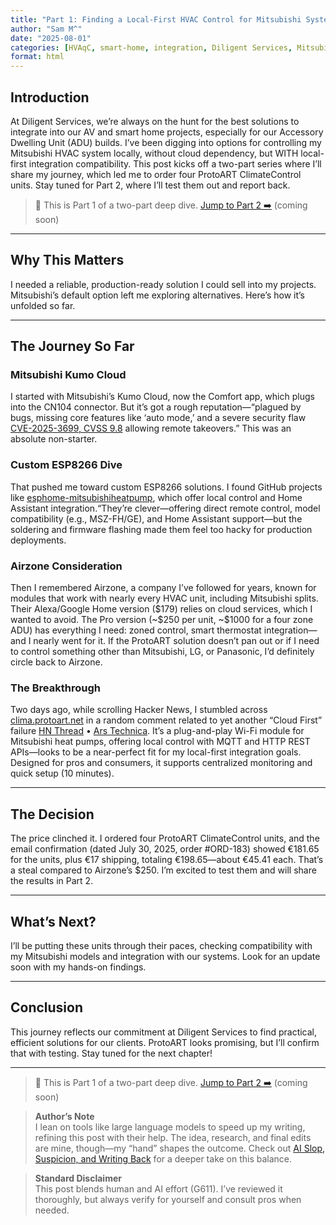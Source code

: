 ```yaml
---
title: "Part 1: Finding a Local-First HVAC Control for Mitsubishi Systems"
author: "Sam M^"
date: "2025-08-01"
categories: [HVAqC, smart-home, integration, Diligent Services, Mitsubishi]
format: html
---
```


## Introduction

At Diligent Services, we’re always on the hunt for the best solutions to integrate into our AV and smart home projects, especially for our Accessory Dwelling Unit (ADU) builds. I’ve been digging into options for controlling my Mitsubishi HVAC system locally, without cloud dependency, but WITH local-first integration compatibility. This post kicks off a two-part series where I’ll share my journey, which led me to order four ProtoART ClimateControl units. Stay tuned for Part 2, where I’ll test them out and report back.

> 🧪 This is Part 1 of a two-part deep dive. [Jump to Part 2 ➡️](#) (coming soon)

---

## Why This Matters

I needed a reliable, production-ready solution I could sell into my projects. Mitsubishi’s default option left me exploring alternatives. Here’s how it's unfolded so far.

---

## The Journey So Far

### Mitsubishi Kumo Cloud
I started with Mitsubishi’s Kumo Cloud, now the Comfort app, which plugs into the CN104 connector. But it’s got a rough reputation—“plagued by bugs, missing core features like ‘auto mode,’ and a severe security flaw [CVE-2025-3699, CVSS 9.8](https://cybersecuritynews.com/mitsubishi-electric-ac-systems-vulnerability/) allowing remote takeovers.” This was an absolute non-starter.

### Custom ESP8266 Dive
That pushed me toward custom ESP8266 solutions. I found GitHub projects like [esphome-mitsubishiheatpump](https://github.com/geoffdavis/esphome-mitsubishiheatpump), which offer local control and Home Assistant integration.“They’re clever—offering direct remote control, model compatibility (e.g., MSZ-FH/GE), and Home Assistant support—but the soldering and firmware flashing made them feel too hacky for production deployments.

### Airzone Consideration
Then I remembered Airzone, a company I’ve followed for years, known for modules that work with nearly every HVAC unit, including Mitsubishi splits. Their Alexa/Google Home version ($179) relies on cloud services, which I wanted to avoid. The Pro version (~$250 per unit, ~$1000 for a four zone ADU) has everything I need: zoned control, smart thermostat integration—and I nearly went for it. If the ProtoART solution doesn't pan out or if I need to control something other than Mitsubishi, LG, or Panasonic, I'd definitely circle back to Airzone.

### The Breakthrough
Two days ago, while scrolling Hacker News, I stumbled across [clima.protoart.net](https://clima.protoart.net/) in a random comment related to yet another "Cloud First" failure [HN Thread](https://news.ycombinator.com/item?id=44726000) • [Ars Technica](https://arstechnica.com/gadgets/2025/07/bankrupt-futurehome-suddenly-makes-its-smart-home-hub-a-subscription-service/). It’s a plug-and-play Wi-Fi module for Mitsubishi heat pumps, offering local control with MQTT and HTTP REST APIs—looks to be a near-perfect fit for my local-first integration goals. Designed for pros and consumers, it supports centralized monitoring and quick setup (10 minutes).

---

## The Decision

The price clinched it. I ordered four ProtoART ClimateControl units, and the email confirmation (dated July 30, 2025, order #ORD-183) showed €181.65 for the units, plus €17 shipping, totaling €198.65—about €45.41 each. That’s a steal compared to Airzone’s $250. I’m excited to test them and will share the results in Part 2.

---

## What’s Next?

I’ll be putting these units through their paces, checking compatibility with my Mitsubishi models and integration with our systems. Look for an update soon with my hands-on findings. 

---

## Conclusion

This journey reflects our commitment at Diligent Services to find practical, efficient solutions for our clients. ProtoART looks promising, but I’ll confirm that with testing. Stay tuned for the next chapter!

---

> 🧪 This is Part 1 of a two-part deep dive. [Jump to Part 2 ➡️](#) (coming soon)

> **Author’s Note**  
I lean on tools like large language models to speed up my writing, refining this post with their help. The idea, research, and final edits are mine, though—my “hand” shapes the outcome. Check out [AI Slop, Suspicion, and Writing Back](https://benjamincongdon.me/blog/2025/01/25/AI-Slop-Suspicion-and-Writing-Back/) for a deeper take on this balance.  

> **Standard Disclaimer**  
This post blends human and AI effort (G611). I’ve reviewed it thoroughly, but always verify for yourself and consult pros when needed.